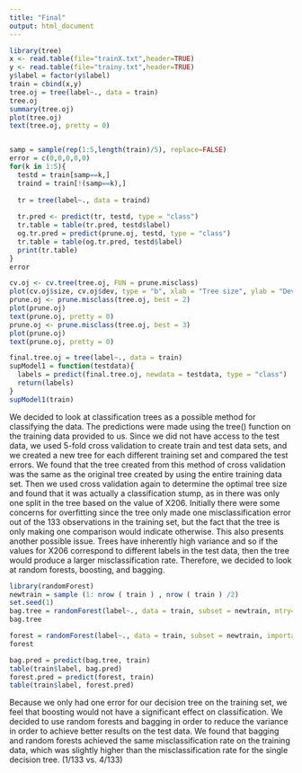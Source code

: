 ```yaml
---
title: "Final"
output: html_document
---
```


```r
library(tree)
x <- read.table(file="trainX.txt",header=TRUE)
y <- read.table(file="trainy.txt",header=TRUE)
y$label = factor(y$label)
train = cbind(x,y)
tree.oj = tree(label~., data = train)
tree.oj
summary(tree.oj)
plot(tree.oj)
text(tree.oj, pretty = 0)


samp = sample(rep(1:5,length(train)/5), replace=FALSE) 
error = c(0,0,0,0,0)
for(k in 1:5){
  testd = train[samp==k,]
  traind = train[!(samp==k),]
  
  tr = tree(label~., data = traind)
  
  tr.pred <- predict(tr, testd, type = "class")
  tr.table = table(tr.pred, testd$label)
  og.tr.pred = predict(prune.oj, testd, type = "class")
  tr.table = table(og.tr.pred, testd$label)
  print(tr.table)
}
error
```

```r
cv.oj <- cv.tree(tree.oj, FUN = prune.misclass)
plot(cv.oj$size, cv.oj$dev, type = "b", xlab = "Tree size", ylab = "Deviance")
prune.oj <- prune.misclass(tree.oj, best = 2)
plot(prune.oj)
text(prune.oj, pretty = 0)
prune.oj <- prune.misclass(tree.oj, best = 3)
plot(prune.oj)
text(prune.oj, pretty = 0)
```

```r
final.tree.oj = tree(label~., data = train)
supModel1 = function(testdata){
  labels = predict(final.tree.oj, newdata = testdata, type = "class")
  return(labels)
}
supModel1(train)
```

We decided to look at classification trees as a possible method for classifying the data. The predictions were made using the tree() function on the training data provided to us. Since we did not have access to the test data, we used 5-fold cross validation to create train and test data sets, and we created a new tree for each different training set and compared the test errors. We found that the tree created from this method of cross validation was the same as the original tree created by using the entire training data set. Then we used cross validation again to determine the optimal tree size and found that it was actually a classification stump, as in there was only one split in the tree based on the value of X206. Initially there were some concerns for overfitting since the tree only made one misclassification error out of the 133 observations in the training set, but the fact that the tree is only making one comparison would indicate otherwise. This also presents another possible issue. Trees have inherently high variance and so if the values for X206 correspond to different labels in the test data, then the tree would produce a larger misclassification rate. Therefore, we decided to look at random forests, boosting, and bagging.



```r
library(randomForest)
newtrain = sample (1: nrow ( train ) , nrow ( train ) /2)
set.seed(1)
bag.tree = randomForest(label~., data = train, subset = newtrain, mtry=248, importance = T)
bag.tree

forest = randomForest(label~., data = train, subset = newtrain, importance = T)
forest

bag.pred = predict(bag.tree, train)
table(train$label, bag.pred)
forest.pred = predict(forest, train)
table(train$label, forest.pred)
```

Because we only had one error for our decision tree on the training set, we feel that boosting would not have a significant effect on classification. We decided to use random forests and bagging in order to reduce the variance in order to achieve better results on the test data. We found that bagging and random forests achieved the same misclassification rate on the training data, which was slightly higher than the misclassification rate for the single decision tree. (1/133 vs. 4/133)

